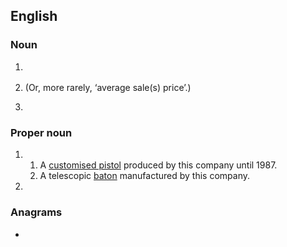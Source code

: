 {{also|asp|Asp}}
==English==

===Noun===
{{en-noun}}
# {{lb|en|computing}} {{initialism of|w:application service provider}}
# {{lb|en|finance}} {{initialism of|w:average selling price}} (Or, more rarely, ‘average sale(s) price’.)
# {{lb|en|military}} {{initialism of|w:ammunition dump|ammunition supply point}}

===Proper noun===
{{en-proper noun}}

#{{acronym of|w:ASP, Inc.|Armament Systems and Procedures|dot=, a US manufacturer of batons, restraints, and other products targeted at police and security.}}
##A [[w:ASP (handgun)|customised pistol]] produced by this company until 1987.
##A telescopic [[baton]] manufactured by this company.
#{{initialism of|w:Active Server Pages}}

===Anagrams===
* {{anagrams|en|APS|PAS|PAs|PSA|Pas|Psa.|SAP|Spa|pas|s.ap.|sap|spa}}